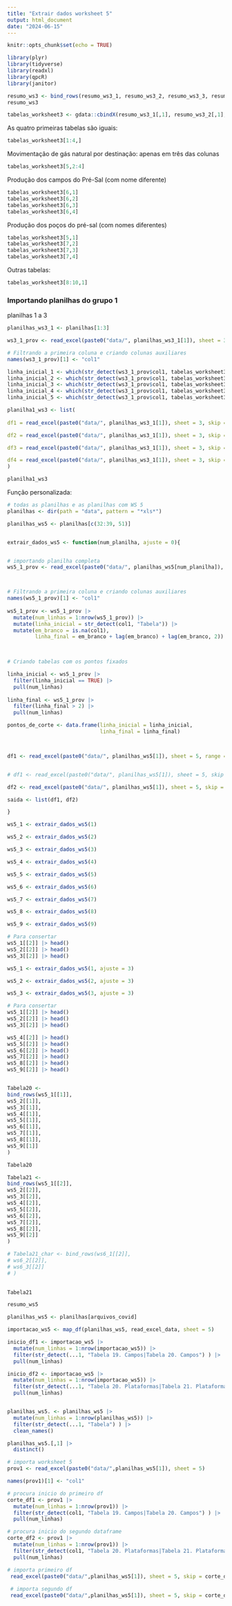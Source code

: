 ```yaml
---
title: "Extrair dados worksheet 5"
output: html_document
date: "2024-06-15"
---
```


```r
knitr::opts_chunk$set(echo = TRUE)
```

```r
library(plyr)
library(tidyverse)
library(readxl)
library(qpcR)
library(janitor)

```


```r
resumo_ws3 <- bind_rows(resumo_ws3_1, resumo_ws3_2, resumo_ws3_3, resumo_ws3_4)
resumo_ws3 
```
```r

tabelas_worksheet3 <- gdata::cbindX(resumo_ws3_1[,1], resumo_ws3_2[,1], resumo_ws3_3[,1], resumo_ws3_4[,1])

```
As quatro primeiras tabelas são iguais:

```r
tabelas_worksheet3[1:4,]
```

Movimentação de gás natural por destinação: apenas em três das colunas

```r
tabelas_worksheet3[5,2:4]
```
Produção dos campos do Pré-Sal (com nome diferente)
```r

tabelas_worksheet3[6,1]
tabelas_worksheet3[6,2]
tabelas_worksheet3[6,3]
tabelas_worksheet3[6,4]
```
Produção dos poços do pré-sal (com nomes diferentes)
```r

tabelas_worksheet3[5,1]
tabelas_worksheet3[7,2]
tabelas_worksheet3[7,3]
tabelas_worksheet3[7,4]
```



Outras tabelas:

```r
tabelas_worksheet3[8:10,1]
```


### Importando planilhas do grupo 1

planilhas 1 a 3

```r
planilhas_ws3_1 <- planilhas[1:3]
```
```r

ws3_1_prov <- read_excel(paste0("data/", planilhas_ws3_1[1]), sheet = 3)

# Filtrando a primeira coluna e criando colunas auxiliares
names(ws3_1_prov)[1] <- "col1"

linha_inicial_1 <- which(str_detect(ws3_1_prov$col1, tabelas_worksheet3[1,1]))
linha_inicial_2 <- which(str_detect(ws3_1_prov$col1, tabelas_worksheet3[2,1]))
linha_inicial_3 <- which(str_detect(ws3_1_prov$col1, tabelas_worksheet3[3,1]))
linha_inicial_4 <- which(str_detect(ws3_1_prov$col1, tabelas_worksheet3[4,1]))
linha_inicial_5 <- which(str_detect(ws3_1_prov$col1, tabelas_worksheet3[5,1]))
```

```r
planilha1_ws3 <- list(
  
df1 = read_excel(paste0("data/", planilhas_ws3_1[1]), sheet = 3, skip = linha_inicial_1[1]+2, n_max = linha_final[1] - (4 + 2) ), 

df2 = read_excel(paste0("data/", planilhas_ws3_1[1]), sheet = 3, skip = linha_inicial_2[1]+2, n_max = linha_inicial_3[1] - linha_inicial_2[1] - 2), 

df3 = read_excel(paste0("data/", planilhas_ws3_1[1]), sheet = 3, skip = linha_inicial_3[1]+2, n_max = linha_inicial_4[1] - linha_inicial_3[1] - 2 ),

df4 = read_excel(paste0("data/", planilhas_ws3_1[1]), sheet = 3, skip = linha_inicial_4[1]+2, n_max = linha_inicial_5[1] - linha_inicial_4[1] - 2)
)

planilha1_ws3


```





Função personalizada:
```r
# todas as planilhas e as planilhas com WS 5
planilhas <- dir(path = "data", pattern = "*xls*")

planilhas_ws5 <- planilhas[c(32:39, 51)]


extrair_dados_ws5 <- function(num_planilha, ajuste = 0){


# importando planilha completa
ws5_1_prov <- read_excel(paste0("data/", planilhas_ws5[num_planilha]), sheet = 5)



# Filtrando a primeira coluna e criando colunas auxiliares
names(ws5_1_prov)[1] <- "col1"
 
ws5_1_prov <- ws5_1_prov |> 
  mutate(num_linhas = 1:nrow(ws5_1_prov)) |> 
  mutate(linha_inicial = str_detect(col1, "Tabela")) |>
  mutate(em_branco = is.na(col1),
         linha_final = em_branco + lag(em_branco) + lag(em_branco, 2)) 

       

# Criando tabelas com os pontos fixados

linha_inicial <- ws5_1_prov |> 
  filter(linha_inicial == TRUE) |> 
  pull(num_linhas)
  
linha_final <- ws5_1_prov |> 
  filter(linha_final > 2) |> 
  pull(num_linhas)

pontos_de_corte <- data.frame(linha_inicial = linha_inicial,
                              linha_final = linha_final)



df1 <- read_excel(paste0("data/", planilhas_ws5[1]), sheet = 5, range = cell_rows(pontos_de_corte$linha_inicial[1]+7: pontos_de_corte$linha_final[1]-4)) 


# df1 <- read_excel(paste0("data/", planilhas_ws5[1]), sheet = 5, skip = pontos_de_corte$linha_inicial[2])

df2 <- read_excel(paste0("data/", planilhas_ws5[1]), sheet = 5, skip = linha_inicial[2] + ajuste)

saida <- list(df1, df2)

}
```


```r
ws5_1 <- extrair_dados_ws5(1)

ws5_2 <- extrair_dados_ws5(2)

ws5_3 <- extrair_dados_ws5(3)

ws5_4 <- extrair_dados_ws5(4)

ws5_5 <- extrair_dados_ws5(5)

ws5_6 <- extrair_dados_ws5(6)

ws5_7 <- extrair_dados_ws5(7)

ws5_8 <- extrair_dados_ws5(8)

ws5_9 <- extrair_dados_ws5(9)


```

```r
# Para consertar
ws5_1[[2]] |> head()
ws5_2[[2]] |> head()
ws5_3[[2]] |> head()
```

```r
ws5_1 <- extrair_dados_ws5(1, ajuste = 3)

ws5_2 <- extrair_dados_ws5(2, ajuste = 3)

ws5_3 <- extrair_dados_ws5(3, ajuste = 3)
```

```r
# Para consertar
ws5_1[[2]] |> head()
ws5_2[[2]] |> head()
ws5_3[[2]] |> head()
```




```r
ws5_4[[2]] |> head()
ws5_5[[2]] |> head()
ws5_6[[2]] |> head()
ws5_7[[2]] |> head()
ws5_8[[2]] |> head()
ws5_9[[2]] |> head()



```




```r
Tabela20 <- 
bind_rows(ws5_1[[1]],
ws5_2[[1]],
ws5_3[[1]],
ws5_4[[1]],
ws5_5[[1]],
ws5_6[[1]],
ws5_7[[1]],
ws5_8[[1]],
ws5_9[[1]]
) 

Tabela20
```
```r
Tabela21 <- 
bind_rows(ws5_1[[2]],
ws5_2[[2]],
ws5_3[[2]],
ws5_4[[2]],
ws5_5[[2]],
ws5_6[[2]],
ws5_7[[2]],
ws5_8[[2]],
ws5_9[[2]]
) 

# Tabela21_char <- bind_rows(ws6_1[[2]],
# ws6_2[[2]],
# ws6_3[[2]]
# ) 
  

Tabela21
```

```r
resumo_ws5
```
```r
planilhas_ws5 <- planilhas[arquivos_covid]

importacao_ws5 <- map_df(planilhas_ws5, read_excel_data, sheet = 5)

inicio_df1 <- importacao_ws5 |> 
  mutate(num_linhas = 1:nrow(importacao_ws5)) |> 
  filter(str_detect(...1, "Tabela 19. Campos|Tabela 20. Campos") ) |> 
  pull(num_linhas)

inicio_df2 <- importacao_ws5 |> 
  mutate(num_linhas = 1:nrow(importacao_ws5)) |> 
  filter(str_detect(...1, "Tabela 20. Plataformas|Tabela 21. Plataformas") ) |> 
  pull(num_linhas)

```



```r




```
```r
planilhas_ws5. <- planilhas_ws5 |> 
  mutate(num_linhas = 1:nrow(planilhas_ws5)) |> 
  filter(str_detect(...1, "Tabela") ) |> 
  clean_names() 

planilhas_ws5.[,1] |> 
  distinct()


```

```r
# importa worksheet 5
prov1 <- read_excel(paste0("data/",planilhas_ws5[1]), sheet = 5)

names(prov1)[1] <- "col1"

# procura inicio do primeiro df
corte_df1 <- prov1 |> 
  mutate(num_linhas = 1:nrow(prov1)) |> 
  filter(str_detect(col1, "Tabela 19. Campos|Tabela 20. Campos") ) |> 
  pull(num_linhas)

# procura inicio do segundo dataframe
corte_df2 <- prov1 |> 
  mutate(num_linhas = 1:nrow(prov1)) |> 
  filter(str_detect(col1, "Tabela 20. Plataformas|Tabela 21. Plataformas") ) |> 
  pull(num_linhas)

# importa primeiro df
 read_excel(paste0("data/",planilhas_ws5[1]), sheet = 5, skip = corte_df1 + 1, n_max = corte_df2 - 5)
 
 # importa segundo df
 read_excel(paste0("data/",planilhas_ws5[1]), sheet = 5, skip = corte_df2 + 2, n_max = corte_df2)

```